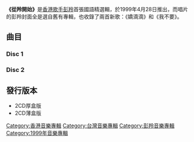 {{Album infobox | <!-- See Wikipedia:WikiProject_Albums -->
| Name       = 從羚開始
| Type       = 精選輯
| Artist     = [[彭羚|彭羚]]
| Cover      = 彭羚 從羚開始.jpg
| Released   = 1999年4月28日
| Recorded   = 1994年－1998年
| Genre      = [[國語流行音樂|國語流行音樂]]
| Length     = 43:42（Disc 1）<br>42:23（Disc 2）
| Label      = [[科藝百代|科藝百代]]
| Producer   = [[陳苔威|陳苔威]]
|  Last album  = [[絕色音展|絕色音展]]<br>（1998年）
|  This album  = '''從羚開始'''<br>（1999年）
|  Next album  = [[一枝花_(專輯)|一枝花]]<br>（1999年）
}}

'''《從羚開始》'''是[[香港|香港]][[歌手|歌手]][[彭羚|彭羚]]首張國語精選輯，於1999年4月28日推出，而唱片的彭羚封面全是選自舊有專輯，也收錄了兩首新歌：《嬌滴滴》和《我不要》。

== 曲目 ==
===Disc 1===
{{Tracklist
| font_size = 90%
| total_length = 

| extra_column = 首次收錄專輯

| title1 = 囚鳥
| note1 = 
| longnote1 = 
| music1 = [[張宇|張宇]]
| lyrics1 = [[十一郎|十一郎]]
| arranger1 = [[屠穎|屠穎]]
| producer1 = 張宇
| extra1 = [[囚鳥|囚鳥]]
| length1 = 4:48

| title2 = 眼睛濕濕的
| note2 = 
| longnote2 = 改編自[[陳潔儀|陳潔儀]]同名歌曲<br>粵語版本為《給天邊最愛的人》
| music2 = [[葉良俊|葉良俊]]
| lyrics2 = [[何啟弘|何啟弘]]
| arranger2 = [[吳慶隆|吳慶隆]]
| producer2 = [[林明陽|林明陽]]
| extra2 = [[眼睛濕濕的|眼睛濕濕的]]
| length2 = 4:59

| title3 = 住在隔壁
| note3 = 
| longnote3 = 
| music3 = [[梁偉豐|梁偉豐]]
| lyrics3 = [[陳信榮|陳信榮]]
| arranger3 = [[江建民|江建民]]
| producer3 = [[Peter_Wong|Peter Wong]]
| extra3 = [[絕色音展|絕色音展]]
| length3 = 3:35

| title4 = 小玩意
| note4 = 
| longnote4 = 粵語版本為《小玩意》
| music4 = 葉良俊
| lyrics4 = [[姚若龍|姚若龍]]
| arranger4 = [[杜自持|杜自持]]
| producer4 = [[馬毓芬|馬毓芬]]
| extra4 = 眼睛濕濕的
| length4 = 3:31

| title5 = 連回憶都不給我嗎
| note5 = 
| longnote5 = 粵語版本為《彷如隔世》
| music5 = 張宇
| lyrics5 = 何啟弘
| arranger5 = 屠穎
| producer5 = 張宇
| extra5 = 囚鳥
| length5 = 4:09

| title6 = 等你開口
| note6 = 
| longnote6 = 
| music6 = [[柯貴民|柯貴民]]
| lyrics6 = [[樓南蔚|樓南蔚]]
| arranger6 = 江建民
| producer6 = Peter Wong
| extra6 = 絕色音展
| length6 = 3:49

| title7 = 花哭花瓣飛
| note7 = 
| longnote7 = 
| music7 = [[王文清_(台灣)|王文清]]
| lyrics7 = 王文清
| arranger7 = 王文清
| producer7 = 王文清
| extra7 = [[我的眼我的淚|我的眼我的淚]]
| length7 = 5:30

| title8 = 感謝你用心愛我
| note8 = 
| longnote8 = 粵語版本為《完全因你》
| music8 = [[辛偉力|辛偉力]]
| lyrics8 = [[姚謙|姚謙]]
| arranger8 = 辛偉力
| producer8 = 王文清
| extra8 = 囚鳥
| length8 = 3:56

| title9 = 如夢初醒
| note9 = 
| longnote9 = 粵語版本為《如夢初醒》
| music9 = [[蔡國權|蔡國權]]
| lyrics9 = [[向雪懷|向雪懷]]<br>[[馬兆駿|馬兆駿]]
| arranger9 = [[陳國平|陳國平]]
| producer9 = 馬兆駿
| extra9 = 囚鳥
| length9 = 4:32

| title10 = 嬌滴滴
| note10 = 
| longnote10 = '''新歌'''
| music10 = [[陶宗慈|陶宗慈]]
| lyrics10 = 何啟弘
| arranger10 = [[陳飛午|陳飛午]]
| producer10 = [[陳苔威|陳苔威]]
| length10 = 4:50

}}

===Disc 2===
{{Tracklist
| font_size = 90%
| total_length = 

| extra_column = 首次收錄專輯

| title1 = 隨愛而飛
| note1 = 
| longnote1 = 
| music1 = [[陳傑洲|陳傑洲]]
| lyrics1 = 陳傑洲
| arranger1 = [[鮑比達|鮑比達]]
| producer1 = 王文清<br>馬兆駿
| extra1 = [[隨愛而飛|隨愛而飛]]
| length1 = 4:21

| title2 = 我的眼我的淚
| note2 = 
| longnote2 = 
| music2 = 王文清
| lyrics2 = 王文清
| arranger2 = 王文清
| producer2 = 王文清
| extra2 = 我的眼我的淚
| length2 = 5:23

| title3 = 認真就好
| note3 = 
| longnote3 = 
| music3 = [[胡家團|胡家團]]
| lyrics3 = 何啟弘<br>[[唐玉璇|唐玉璇]]
| arranger3 = [[王繼康|王繼康]]
| producer3 = Peter Wong
| extra3 = 絕色音展
| length3 = 4:31

| title4 = 天生溫柔
| note4 = 
| longnote4 = 
| music4 = [[巫啟賢|巫啟賢]]
| lyrics4 = [[厲曼婷|厲曼婷]]
| arranger4 = -{[[何國杰|何國杰]]}-
| producer4 = [[馬毓芬|馬毓芬]]
| extra4 = 眼睛濕濕的
| length4 = 4:58

| title5 = 療傷
| note5 = 
| longnote5 = 
| music5 = 王文清
| lyrics5 = 姚謙
| arranger5 = 屠穎
| producer5 = 王文清<br>馬兆駿
| extra5 = 隨愛而飛
| length5 = 6:01

| title6 = 一天三百六十五年
| note6 = 
| longnote6 = 粵語版本為《一千零一晚》
| music6 = [[陳輝陽|陳輝陽]]
| lyrics6 = [[林夕|林夕]]
| arranger6 = 陳輝陽
| producer6 = [[吳佳明|吳佳明]]<br>[[倫永亮|倫永亮]]
| extra6 = 絕色音展
| length6 = 4:16

| title7 = 心難安情難忘
| note7 = 
| longnote7 = 
| music7 = 王文清
| lyrics7 = 王文清
| arranger7 = 王文清
| producer7 = 王文清
| extra7 = 我的眼我的淚
| length7 = 4:42

| title8 = 愛讓我傷心
| note8 = 
| longnote8 = 粵語版本為《盼那天再步近》
| music8 = 巫啟賢
| lyrics8 = 馬兆駿<br>[[李瑞_(作詞人)|李瑞]]
| arranger8 = [[鍾興民|鍾興民]]
| producer8 = 王文清<br>馬兆駿
| extra8 = 隨愛而飛
| length8 = 4:13

| title9 = 我不要
| note9 = 
| longnote9 = '''新歌'''
| music9 = [[陳小霞|陳小霞]]
| lyrics9 = 姚若龍
| arranger9 = 屠穎
| producer9 = 陳苔威
| length9 = 3:59

}}

==發行版本==
*2CD厚盒版
*2CD薄盒版

{{彭羚}}

[[Category:香港音樂專輯|Category:香港音樂專輯]]
[[Category:台灣音樂專輯|Category:台灣音樂專輯]]
[[Category:彭羚音樂專輯|Category:彭羚音樂專輯]]
[[Category:1999年音樂專輯|Category:1999年音樂專輯]]